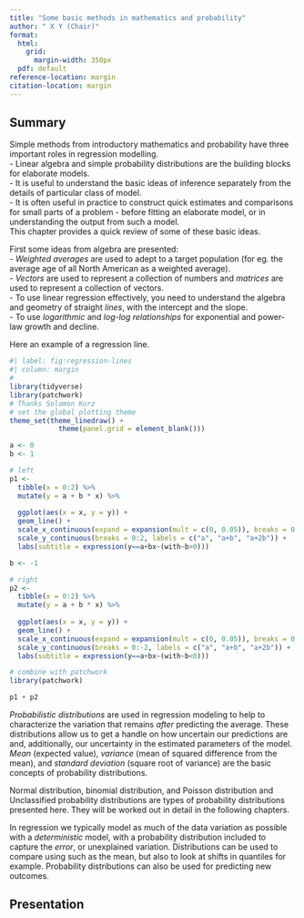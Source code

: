 ```yaml
---
title: "Some basic methods in mathematics and probability"
author: " X Y (Chair)"
format:
  html: 
    grid: 
      margin-width: 350px
  pdf: default
reference-location: margin
citation-location: margin
---
```


## Summary

Simple methods from introductory mathematics and probability have three important roles in regression modelling. \
- Linear algebra and simple probability distributions are the building blocks for elaborate models. \
- It is useful to understand the basic ideas of inference separately from the details of particular class of model. \
- It is often useful in practice to construct quick estimates and comparisons for small parts of a problem - before fitting an elaborate model, or in understanding the output from such a model.\
This chapter provides a quick review of some of these basic ideas.

First some ideas from algebra are presented:\
- *Weighted averages* are used to adept to a target population (for eg. the average age of all North American as a weighted average). \
- *Vectors* are used to represent a collection of numbers and *matrices* are used to represent a collection of vectors. \
- To use linear regression effectively, you need to understand the algebra and geometry of straight *lines*, with the intercept and the slope. \
- To use *logarithmic* and *log-log relationships* for exponential and power-law growth and decline.

Here an example of a regression line.

```r
#| label: fig:regression-lines
#| column: margin
#
library(tidyverse)
library(patchwork)
# Thanks Solomon Kurz 
# set the global plotting theme
theme_set(theme_linedraw() +
            theme(panel.grid = element_blank()))

a <- 0
b <- 1

# left
p1 <-
  tibble(x = 0:2) %>% 
  mutate(y = a + b * x) %>%
  
  ggplot(aes(x = x, y = y)) +
  geom_line() +
  scale_x_continuous(expand = expansion(mult = c(0, 0.05)), breaks = 0:2) +
  scale_y_continuous(breaks = 0:2, labels = c("a", "a+b", "a+2b")) +
  labs(subtitle = expression(y==a+bx~(with~b>0)))

b <- -1

# right
p2 <-
  tibble(x = 0:2) %>% 
  mutate(y = a + b * x) %>%
  
  ggplot(aes(x = x, y = y)) +
  geom_line() +
  scale_x_continuous(expand = expansion(mult = c(0, 0.05)), breaks = 0:2) +
  scale_y_continuous(breaks = 0:-2, labels = c("a", "a+b", "a+2b")) +
  labs(subtitle = expression(y==a+bx~(with~b<0)))

# combine with patchwork
library(patchwork)

p1 + p2
```



*Probabilistic distributions* are used in regression modeling to help to characterize the variation that remains *after* predicting the average. These distributions allow us to get a handle on how uncertain our predictions are and, additionally, our uncertainty in the estimated parameters of the model. *Mean* (expected value), *variance* (mean of squared difference from the mean), and *standard deviation* (square root of variance) are the basic concepts of probability distributions.

Normal distribution, binomial distribution, and Poisson distribution and Unclassified probability distributions are types of probability distributions presented here. They will be worked out in detail in the following chapters.

In regression we typically model as much of the data variation as possible with a *deterministic* model, with a probability distribution included to capture the *error*, or unexplained variation. Distributions can be used to compare using such as the mean, but also to look at shifts in quantiles for example. Probability distributions can also be used for predicting new outcomes.

## Presentation
